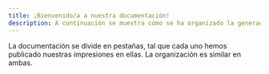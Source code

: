 ```yaml
---
title: ¡Bienvenido/a a nuestra documentación!
description: A continuación se muestra cómo se ha organizado la generación del análisis.
---
```


La documentación se divide en pestañas, tal que cada uno hemos publicado nuestras impresiones en ellas. La organización
es similar en ambas.

